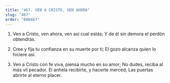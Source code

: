 ```yaml
---
title: "467. VEN A CRISTO, VEN AHORA"
slug: "467"
order: "000467"
---
```

1. Ven a Cristo, ven ahora, ven así cual estás; Y de él sin demora el perdón obtendrás.

2. Cree y fija tu confianza en su muerte por ti; El gozo alcanza quien lo hiciere así.

3. Ven a Cristo con fe viva, piensa mucho en su amor;
No dudes, reciba al más vil pecador.
El anhela recibirte, y hacerte merced; Las puertas abrirte al eterno placer.
